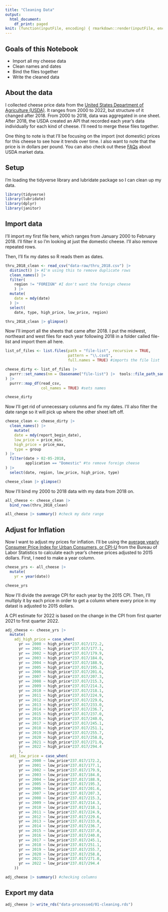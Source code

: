 ```yaml
---
title: "Cleaning Data"
output:
  html_document:
    df_print: paged
knit: (function(inputFile, encoding) { rmarkdown::render(inputFile, encoding = encoding, output_dir = "docs") })
---
```


## Goals of this Notebook

- Import all my cheese data
- Clean names and dates
- Bind the files together
- Write the cleaned data

## About the data

I collected cheese price data from the [United States Department of Agriculture (USDA)](https://mymarketnews.ams.usda.gov/public_data). It ranges from 2000 to 2022, but structure of it changed after 2018. From 2000 to 2018, data was aggregated in one sheet. After 2018, the USDA created an API that recorded each year's data individually for each kind of cheese. I'll need to merge these files together.

One thing to note is that I'll be focusing on the import (not domestic) prices for this cheese to see how it trends over time. I also want to note that the price is in dollars per pound. You can also check out these [FAQs](https://mymarketnews.ams.usda.gov/faqs) about USDA market data.

## Setup

I'm loading the tidyverse library and lubridate package so I can clean up my data.

```r
library(tidyverse)
library(lubridate)
library(dplyr)
library(janitor)
```

## Import data

I'll import my first file here, which ranges from January 2000 to February 2018. I'll filter it so I'm looking at just the domestic cheese. I'll also remove repeated rows.

Then, I'll fix my dates so R reads them as dates.

```r
thru_2018_clean <- read_csv("data-raw/thru_2018.csv") |> 
  distinct() |> #I'm using this to remove duplicate rows
  clean_names() |> 
  filter(
    region != "FOREIGN" #I don't want the foreign cheese
    ) |> 
  mutate(
    date = mdy(date)
  ) |> 
  select(
    date, type, high_price, low_price, region)

thru_2018_clean |> glimpse()
```

Now I'll import all the sheets that came after 2018. I put the midwest, northeast and west files for each year following 2018 in a folder called file-list and import them all here.

```r
list_of_files <- list.files(path = "file-list", recursive = TRUE,
                            pattern = "\\.csv$", 
                            full.names = TRUE) #imports the file list

cheese_dirty <- list_of_files |> 
  purrr::set_names(nm = (basename("file-list") |>  tools::file_path_sans_ext())
) |> 
  purrr::map_df(read_csv, 
                col_names = TRUE) #sets names

cheese_dirty
```

Now I'll get rid of unnecessary columns and fix my dates. I'll also filter the date range so it will pick up where the other sheet left off.

```r
cheese_clean <- cheese_dirty |> 
  clean_names() |> 
    mutate(
    date = mdy(report_begin_date),
    low_price = price_min,
    high_price = price_max,
    type = group
) |> 
  filter(date > 02-05-2018,
         application == "Domestic" #to remove foreign cheese
) |> 
  select(date, region, low_price, high_price, type)

cheese_clean |> glimpse()
```

Now I'll bind my 2000 to 2018 data with my data from 2018 on.

```r
all_cheese <- cheese_clean |> 
  bind_rows(thru_2018_clean)

all_cheese |> summary() #check my date range
```
## Adjust for Inflation

Now I want to adjust my prices for inflation. I'll be using the [average yearly Consumer Price Index for Urban Consumers, or CPI-U](https://www.bls.gov/bls/archived_sched.htm) from the Bureau of Labor Statistics to calculate each year's cheese prices adjusted to 2015 dollars. First, I need to make a year column.

```r
cheese_yrs <- all_cheese |>
  mutate(
    yr = year(date))

cheese_yrs
```

Now I'll divide the average CPI for each year by the 2015 CPI. Then,  I'll multiply it by each price in order to get a column where every price in my datast is adjusted to 2015 dollars.

A CPI estimate for 2022 is based on the change in the CPI from first quarter 2021 to first quarter 2022.

```r
adj_cheese <- cheese_yrs |>
  mutate(
    adj_high_price = case_when(
      yr == 2000 ~ high_price*237.017/172.2,
      yr == 2001 ~ high_price*237.017/177.1,
      yr == 2002 ~ high_price*237.017/179.9,
      yr == 2003 ~ high_price*237.017/184.0,
      yr == 2004 ~ high_price*237.017/188.9,
      yr == 2005 ~ high_price*237.017/195.3,
      yr == 2006 ~ high_price*237.017/201.6,
      yr == 2007 ~ high_price*237.017/207.3,
      yr == 2008 ~ high_price*237.017/215.3,
      yr == 2009 ~ high_price*237.017/214.3,
      yr == 2010 ~ high_price*237.017/218.1,
      yr == 2011 ~ high_price*237.017/224.9,
      yr == 2012 ~ high_price*237.017/229.6,
      yr == 2013 ~ high_price*237.017/233.0,
      yr == 2014 ~ high_price*237.017/236.7,
      yr == 2015 ~ high_price*237.017/237.0,
      yr == 2016 ~ high_price*237.017/240.0,
      yr == 2017 ~ high_price*237.017/245.1,
      yr == 2018 ~ high_price*237.017/251.1,
      yr == 2019 ~ high_price*237.017/255.7,
      yr == 2020 ~ high_price*237.017/258.8,
      yr == 2021 ~ high_price*237.017/271.0,
      yr == 2022 ~ high_price*237.017/294.4
      ),
  adj_low_price = case_when(
      yr == 2000 ~ low_price*237.017/172.2,
      yr == 2001 ~ low_price*237.017/177.1,
      yr == 2002 ~ low_price*237.017/179.9,
      yr == 2003 ~ low_price*237.017/184.0,
      yr == 2004 ~ low_price*237.017/188.9,
      yr == 2005 ~ low_price*237.017/195.3,
      yr == 2006 ~ low_price*237.017/201.6,
      yr == 2007 ~ low_price*237.017/207.3,
      yr == 2008 ~ low_price*237.017/215.3,
      yr == 2009 ~ low_price*237.017/214.3,
      yr == 2010 ~ low_price*237.017/218.1,
      yr == 2011 ~ low_price*237.017/224.9,
      yr == 2012 ~ low_price*237.017/229.6,
      yr == 2013 ~ low_price*237.017/233.0,
      yr == 2014 ~ low_price*237.017/236.7,
      yr == 2015 ~ low_price*237.017/237.0,
      yr == 2016 ~ low_price*237.017/240.0,
      yr == 2017 ~ low_price*237.017/245.1,
      yr == 2018 ~ low_price*237.017/251.1,
      yr == 2019 ~ low_price*237.017/255.7,
      yr == 2020 ~ low_price*237.017/258.8,
      yr == 2021 ~ low_price*237.017/271.0,
      yr == 2022 ~ low_price*237.017/294.4
    ))

adj_cheese |> summary() #checking columns
```
## Export my data

```r
adj_cheese |> write_rds("data-processed/01-cleaning.rds")
```
